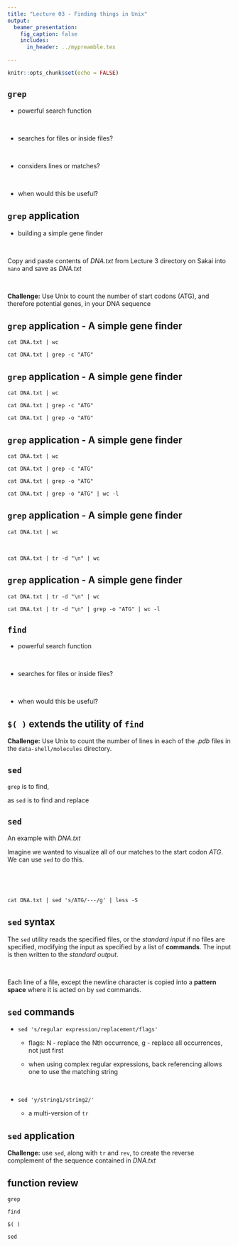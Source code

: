 ```yaml
---
title: "Lecture 03 - Finding things in Unix"
output: 
  beamer_presentation:
    fig_caption: false
    includes:
      in_header: ../mypreamble.tex

---
```


```r
knitr::opts_chunk$set(echo = FALSE)
```

## `grep`

- powerful search function

&nbsp;

- searches for files or inside files?

&nbsp;

- considers lines or matches?

&nbsp;

- when would this be useful?

## `grep` application

- building a simple gene finder

&nbsp;


Copy and paste contents of *DNA.txt* from Lecture 3 directory on Sakai into `nano` and save as *DNA.txt*

&nbsp;

**Challenge:** Use Unix to count the number of start codons (ATG), and therefore potential genes, in your DNA sequence

## `grep` application - A simple gene finder

`cat DNA.txt | wc`

`cat DNA.txt | grep -c "ATG"`

## `grep` application - A simple gene finder

`cat DNA.txt | wc`

`cat DNA.txt | grep -c "ATG"`

`cat DNA.txt | grep -o "ATG"`

## `grep` application - A simple gene finder

`cat DNA.txt | wc`

`cat DNA.txt | grep -c "ATG"`

`cat DNA.txt | grep -o "ATG"`

`cat DNA.txt | grep -o "ATG" | wc -l`

## `grep` application - A simple gene finder

`cat DNA.txt | wc`

&nbsp;

`cat DNA.txt | tr -d "\n" | wc`

## `grep` application - A simple gene finder

`cat DNA.txt | tr -d "\n" | wc`

`cat DNA.txt | tr -d "\n" | grep -o "ATG" | wc -l`

## `find`

- powerful search function

&nbsp;

- searches for files or inside files?

&nbsp;

- when would this be useful?

## `$( )` extends the utility of `find`

**Challenge:** Use Unix to count the number of lines in each of the *.pdb* files in the `data-shell/molecules` directory.

## `sed`

`grep` is to find,

as `sed` is to find and replace

## `sed`

An example with *DNA.txt*

Imagine we wanted to visualize all of our matches to the start codon *ATG*. We can use `sed` to do this.

&nbsp;

&nbsp;

`cat DNA.txt | sed 's/ATG/---/g' | less -S`

## `sed` syntax

The `sed` utility reads the specified files, or the *standard input* if no files are specified, modifying the input as specified by a list of **commands**. The input is then written to the *standard output*.

&nbsp;

Each line of a file, except the newline character is copied into a **pattern space** where it is acted on by `sed` commands.

## `sed` commands

- `sed 's/regular expression/replacement/flags'`
    
    + flags: N - replace the Nth occurrence, g - replace all occurrences, not just first
    
    + when using complex regular expressions, back referencing allows one to use the matching string
    
&nbsp;

- `sed 'y/string1/string2/'`

    + a multi-version of `tr`
    
## `sed` application

**Challenge:** use `sed`, along with `tr` and `rev`, to create the reverse complement of the sequence contained in *DNA.txt*

## function review
`grep`

`find`

`$( )`

`sed`